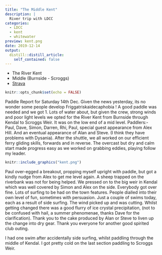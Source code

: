 ```yaml
---
title: "The Middle Kent"
description: |
  River trip with LDCC
categories:
  - LDCC
  - kent
  - whitewater
preview: kent.png
date: 2019-12-14
output:
  distill::distill_article:
    self_contained: false
---
```


- The River Kent
- Middle (Burnside - Scroggs)
- [Strava](https://www.strava.com/activities/2932219511)

```r
knitr::opts_chunk$set(echo = FALSE)
```

Paddle Report for Saturday 14th Dec. Given the news yesterday, its no wonder some people develop Friggatriskaidecaphobia ! A good paddle was needed and we got 1. Lots of water about, but given the crew, strong winds and poor light levels we opted for the River Kent from Burnside through Kendal to Scroggs Weir. It was on the low end of  a mid level. Paddlers:- Paul, Dave, Simon, Darren, Rhi, Paul, special guest appearance from Alex Hill. And an eventual appearance of Alan and Steve. (I think they have problems with Dysania). After the shuttle, we all worked on our efficient ferry gliding skills, forwards and in reverse. The overcast but dry and calm start made progress easy as we worked on grabbing eddies, playing follow my leader.  

```r
knitr::include_graphics("kent.png")
```

Paul over-egged a breakout, propping myself upright with paddle, but got a kindly nudge from Alex to get me level again. A sheep trapped on the riverbank was not for being helped. We pressed on to the big weir in Kendal which was well covered by Simon and Alex on the side. Everybody got over fine. Lots of surfing to be had on the town features. People dialled into their own level of fun, sometimes with persuasion. Just a couple of swims today, each as a result of side surfing. The wind picked up and was cutting. Whilst getting changed there was a good flurry of ice crystal precipitation, (not to be confused with hail, a summer phenomenae, thanks Dave for the clarification). Thank you to the cake produced by Alan or Steve to liven up the change into dry gear. Thank you everyone for another good spirited club outing.


I had one swim after accidentally side surfing, whilst paddling through the middle of Kendal. I got pretty cold on the last section paddling to Scroggs Weir.
